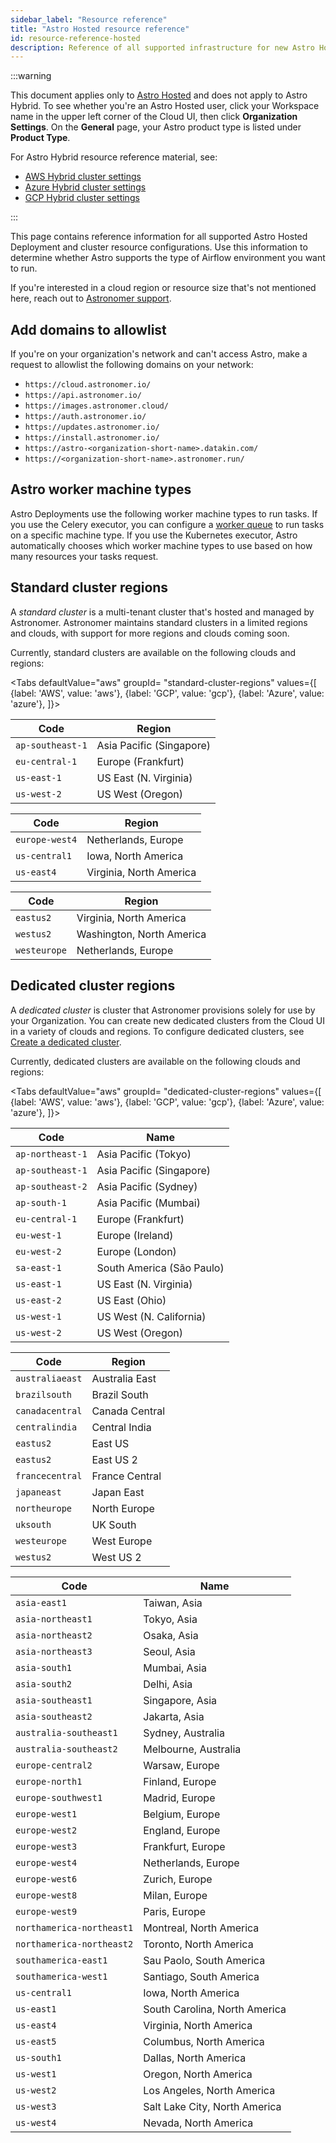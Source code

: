 ```yaml
---
sidebar_label: "Resource reference"
title: "Astro Hosted resource reference"
id: resource-reference-hosted
description: Reference of all supported infrastructure for new Astro Hosted clusters.
---
```



:::warning

This document applies only to [Astro Hosted](astro-architecture.md) and does not apply to Astro Hybrid. To see whether you're an Astro Hosted user, click your Workspace name in the upper left corner of the Cloud UI, then click **Organization Settings**. On the **General** page, your Astro product type is listed under **Product Type**.

For Astro Hybrid resource reference material, see:

- [AWS Hybrid cluster settings](resource-reference-aws-hybrid.md)
- [Azure Hybrid cluster settings](resource-reference-azure-hybrid.md)
- [GCP Hybrid cluster settings](resource-reference-gcp-hybrid.md)

:::

This page contains reference information for all supported Astro Hosted Deployment and cluster resource configurations. Use this information to determine whether Astro supports the type of Airflow environment you want to run.

If you're interested in a cloud region or resource size that's not mentioned here, reach out to [Astronomer support](https://cloud.astronomer.io/open-support-request).

## Add domains to allowlist

If you're on your organization's network and can't access Astro, make a request to allowlist the following domains on your network:

- `https://cloud.astronomer.io/`
- `https://api.astronomer.io/`
- `https://images.astronomer.cloud/`
- `https://auth.astronomer.io/`
- `https://updates.astronomer.io/`
- `https://install.astronomer.io/`
- `https://astro-<organization-short-name>.datakin.com/`
- `https://<organization-short-name>.astronomer.run/`

## Astro worker machine types

Astro Deployments use the following worker machine types to run tasks. If you use the Celery executor, you can configure a [worker queue](configure-worker-queues.mdx) to run tasks on a specific machine type. If you use the Kubernetes executor, Astro automatically chooses which worker machine types to use based on how many resources your tasks request. 

<WorkerTypeTable>

## Standard cluster regions

A _standard cluster_ is a multi-tenant cluster that's hosted and managed by Astronomer. Astronomer maintains standard clusters in a limited regions and clouds, with support for more regions and clouds coming soon.

Currently, standard clusters are available on the following clouds and regions:

<Tabs
    defaultValue="aws"
    groupId= "standard-cluster-regions"
    values={[
        {label: 'AWS', value: 'aws'},
        {label: 'GCP', value: 'gcp'},
        {label: 'Azure', value: 'azure'},
    ]}>
<TabItem value="aws">

| Code             | Region                   |
| ---------------- | ------------------------ |
| `ap-southeast-1` | Asia Pacific (Singapore) |
| `eu-central-1`   | Europe (Frankfurt)       |
| `us-east-1`      | US East (N. Virginia)    |
| `us-west-2`      | US West (Oregon)         |

</TabItem>

<TabItem value="gcp">

| Code           | Region                  |
| -------------- | ----------------------- |
| `europe-west4` | Netherlands, Europe     |
| `us-central1`  | Iowa, North America     |
| `us-east4`     | Virginia, North America |

</TabItem>

<TabItem value="azure">

| Code         | Region                    |
| ------------ | ------------------------- |
| `eastus2`    | Virginia, North America   |
| `westus2`    | Washington, North America |
| `westeurope` | Netherlands, Europe       |

</TabItem>

</Tabs>

## Dedicated cluster regions

A _dedicated cluster_ is cluster that Astronomer provisions solely for use by your Organization. You can create new dedicated clusters from the Cloud UI in a variety of clouds and regions. To configure dedicated clusters, see [Create a dedicated cluster](create-dedicated-cluster.md).

Currently, dedicated clusters are available on the following clouds and regions:

<Tabs
    defaultValue="aws"
    groupId= "dedicated-cluster-regions"
    values={[
        {label: 'AWS', value: 'aws'},
        {label: 'GCP', value: 'gcp'},
        {label: 'Azure', value: 'azure'},
    ]}>
<TabItem value="aws">

| Code             | Name                      |
| ---------------- | ------------------------- |
| `ap-northeast-1` | Asia Pacific (Tokyo)      |
| `ap-southeast-1` | Asia Pacific (Singapore)  |
| `ap-southeast-2` | Asia Pacific (Sydney)     |
| `ap-south-1`     | Asia Pacific (Mumbai)     |
| `eu-central-1`   | Europe (Frankfurt)        |
| `eu-west-1`      | Europe (Ireland)          |
| `eu-west-2`      | Europe (London)           |
| `sa-east-1`      | South America (São Paulo) |
| `us-east-1`      | US East (N. Virginia)     |
| `us-east-2`      | US East (Ohio)            |
| `us-west-1`      | US West (N. California)   |
| `us-west-2`      | US West (Oregon)          |

</TabItem>

<TabItem value="azure">

| Code            | Region         |
| --------------- | -------------- |
| `australiaeast` | Australia East |
| `brazilsouth`   | Brazil South   |
| `canadacentral` | Canada Central |
| `centralindia`  | Central India  |
| `eastus2`       | East US        |
| `eastus2`       | East US 2      |
| `francecentral` | France Central |
| `japaneast`     | Japan East     |
| `northeurope`   | North Europe   |
| `uksouth`       | UK South       |
| `westeurope`    | West Europe    |
| `westus2`       | West US 2      |

</TabItem>

<TabItem value="gcp">

| Code                      | Name                          |
| ------------------------- | ----------------------------- |
| `asia-east1`              | Taiwan, Asia                  |
| `asia-northeast1`         | Tokyo, Asia                   |
| `asia-northeast2`         | Osaka, Asia                   |
| `asia-northeast3`         | Seoul, Asia                   |
| `asia-south1`             | Mumbai, Asia                  |
| `asia-south2`             | Delhi, Asia                   |
| `asia-southeast1`         | Singapore, Asia               |
| `asia-southeast2`         | Jakarta, Asia                 |
| `australia-southeast1`    | Sydney, Australia             |
| `australia-southeast2`    | Melbourne, Australia          |
| `europe-central2`         | Warsaw, Europe                |
| `europe-north1`           | Finland, Europe               |
| `europe-southwest1`       | Madrid, Europe                |
| `europe-west1`            | Belgium, Europe               |
| `europe-west2`            | England, Europe               |
| `europe-west3`            | Frankfurt, Europe             |
| `europe-west4`            | Netherlands, Europe           |
| `europe-west6`            | Zurich, Europe                |
| `europe-west8`            | Milan, Europe                 |
| `europe-west9`            | Paris, Europe                 |
| `northamerica-northeast1` | Montreal, North America       |
| `northamerica-northeast2` | Toronto, North America        |
| `southamerica-east1`      | Sau Paolo, South America      |
| `southamerica-west1`      | Santiago, South America       |
| `us-central1`             | Iowa, North America           |
| `us-east1`                | South Carolina, North America |
| `us-east4`                | Virginia, North America       |
| `us-east5`                | Columbus, North America       |
| `us-south1`               | Dallas, North America         |
| `us-west1`                | Oregon, North America         |
| `us-west2`                | Los Angeles, North America    |
| `us-west3`                | Salt Lake City, North America |
| `us-west4`                | Nevada, North America         |

</TabItem>

</Tabs>
